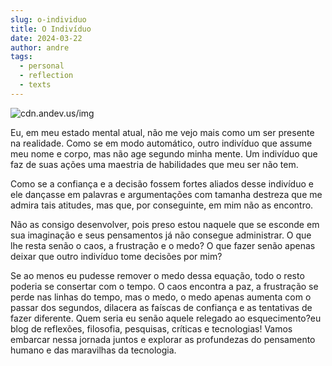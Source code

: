 ```yaml
---
slug: o-individuo
title: O Indivíduo
date: 2024-03-22
author: andre
tags:
  - personal
  - reflection
  - texts
---
```

![cdn.andev.us/img](https://cdn.andev.us/blog.andev.us/img/_02342c47-a6a1-471a-bf50-f1c4888fed9f.jpeg)

Eu, em meu estado mental atual, não me vejo mais como um ser presente na realidade. Como se em modo automático, outro indivíduo que assume meu nome e corpo, mas não age segundo minha mente. Um indivíduo que faz de suas ações uma maestria de habilidades que meu ser não tem.

Como se a confiança e a decisão fossem fortes aliados desse indivíduo e ele dançasse em palavras e argumentações com tamanha destreza que me admira tais atitudes, mas que, por conseguinte, em mim não as encontro.

Não as consigo desenvolver, pois preso estou naquele que se esconde em sua imaginação e seus pensamentos já não consegue administrar. O que lhe resta senão o caos, a frustração e o medo? O que fazer senão apenas deixar que outro indivíduo tome decisões por mim?

Se ao menos eu pudesse remover o medo dessa equação, todo o resto poderia se consertar com o tempo. O caos encontra a paz, a frustração se perde nas linhas do tempo, mas o medo, o medo apenas aumenta com o passar dos segundos, dilacera as faíscas de confiança e as tentativas de fazer diferente. Quem seria eu senão aquele relegado ao esquecimento?eu blog de reflexões, filosofia, pesquisas, críticas e tecnologias! Vamos embarcar nessa jornada juntos e explorar as profundezas do pensamento humano e das maravilhas da tecnologia.
